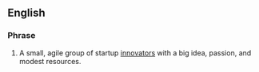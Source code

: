 ==English==

===Phrase===
{{infl|en|Phrasebook|head=[[three]] [[guy]]s [[in]] [[a]] [[garage]]}}

# {{set phrase}} A small, agile group of startup [[innovator]]s with a big idea, passion, and modest resources.